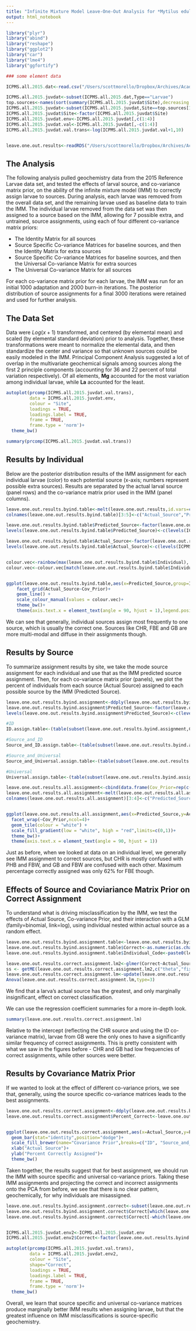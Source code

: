 ```yaml
---
title: "Infinite Mixture Model Leave-One-Out Analysis for *Mytilus edulis* Larvae"
output: html_notebook
---
```


```r
library("plyr")
library("abind")
library("reshape")
library("ggplot2")
library("car")
library("lme4")
library("ggfortify")

### some element data

ICPMS.all.2015.dat<-read.csv("/Users/scottmorello/Dropbox/Archives/Academic/UMass Boston/Etter Lab/Projects/Trace Element Mussel Connectivity/2015 ICPMS Datasets/2015.All.Data.csv")

ICPMS.all.2015.juvdat<-subset(ICPMS.all.2015.dat,Type=="Larvae")
top.sources<-names(sort(summary(ICPMS.all.2015.juvdat$Site),decreasing = TRUE))[1:5]
ICPMS.all.2015.juvdat<-subset(ICPMS.all.2015.juvdat,Site==top.sources[1]|Site==top.sources[2]|Site==top.sources[3]|Site==top.sources[4]|Site==top.sources[5])
ICPMS.all.2015.juvdat$Site<-factor(ICPMS.all.2015.juvdat$Site)
ICPMS.all.2015.juvdat.env<-ICPMS.all.2015.juvdat[,c(1:4)]
ICPMS.all.2015.juvdat.val<-ICPMS.all.2015.juvdat[,-c(1:4)]
ICPMS.all.2015.juvdat.val.trans<-log(ICPMS.all.2015.juvdat.val+1,10)


leave.one.out.results<-readRDS("/Users/scottmorello/Dropbox/Archives/Academic/UMass Boston/Etter Lab/Projects/Trace Element Mussel Connectivity/R Work/Infinite Mixture Model in R/Jags_Work/leaveoneoutresults.rds")

```
## The Analysis
  The following analysis pulled geochemistry data from the 2015 Reference Larvae data set, and tested the effects of larval source, and co-variance matrix prior, on the ability of the infinite mixture model (IMM) to correctly assign larvae to sources. During analysis, each larvae was removed from the overall data set, and the remaining larvae used as baseline data to train the IMM. The individual larvae removed from the data set was then assigned to a source based on the IMM, allowing for 7 possible extra, and untrained, source assignments, using each of four different co-variance matrix priors:

* The Identity Matrix for all sources
* Source Specific Co-variance Matrices for baseline sources, and then the Identity Matrix for extra sources
* Source Specific Co-variance Matrices for baseline sources, and then the Universal Co-variance Matrix for extra sources
* The Universal Co-variance Matrix for all sources

For each co-variance matrix prior for each larvae, the IMM was run for an initial 1000 adaptation and 2000 burn-in iterations. The posterior distribution of source assignments for a final 3000 iterations were retained and used for further analysis.


## The Data Set

  Data were $Log(x+1)$ transformed, and centered (by elemental mean) and scaled (by elemental standard deviation) prior to analysis. Together, these transformations were meant to normalize the elemental data, and then standardize the center and variance so that unknown sources could be easily modeled in the IMM. Principal Component Analysis suggested a lot of overlap in the multivariate geochemical signals among sources along the first 2 principle components (accounting for 36 and 22 percent of total variation respectively). Of all elements, **Mg** accounted for the most variation among individual larvae, while **La** accounted for the least.
```r

autoplot(prcomp(ICPMS.all.2015.juvdat.val.trans), 
         data = ICPMS.all.2015.juvdat.env, 
         colour = "Site",
         loadings = TRUE,
         loadings.label = TRUE,
         frame = TRUE, 
         frame.type = 'norm')+
  theme_bw()
```
```r
summary(prcomp(ICPMS.all.2015.juvdat.val.trans))
```


## Results by Individual

  Below are the posterior distribution results of the IMM assignment for each individual larvae (color) to each potential source (x-axis; numbers represent possible extra sources). Results are separated by the actual larval source (panel rows) and the co-variance matrix prior used in the IMM (panel columns).
```r
leave.one.out.results.byind.table<-melt(leave.one.out.results,id.vars=c("Individual","Cov_Prior","Actual"))
colnames(leave.one.out.results.byind.table)[3:5]<-c("Actual_Source","Predicted_Source","Percent_Assignment")

leave.one.out.results.byind.table$Predicted_Source<-factor(leave.one.out.results.byind.table$Predicted_Source)
levels(leave.one.out.results.byind.table$Predicted_Source)<-c(levels(ICPMS.all.2015.juvdat.env[sampind,"Site"]),c(refsite.n+1:extrasite.n))

leave.one.out.results.byind.table$Actual_Source<-factor(leave.one.out.results.byind.table$Actual_Source)
levels(leave.one.out.results.byind.table$Actual_Source)<-c(levels(ICPMS.all.2015.juvdat.env[sampind,"Site"]),c(refsite.n+1:extrasite.n))


colour.vec<-rainbow(max(leave.one.out.results.byind.table$Individual), s=.6, v=.9)[sample(c(1:max(leave.one.out.results.byind.table$Individual)),max(leave.one.out.results.byind.table$Individual))]
colour.vec<-colour.vec[match(leave.one.out.results.byind.table$Individual,c(1:max(leave.one.out.results.byind.table$Individual)))]


ggplot(leave.one.out.results.byind.table,aes(x=Predicted_Source,group=Individual,y=Percent_Assignment,colour=factor(Individual)))+
    facet_grid(Actual_Source~Cov_Prior)+
    geom_line() + 
    scale_colour_manual(values = colour.vec)+
    theme_bw()+
    theme(axis.text.x = element_text(angle = 90, hjust = 1),legend.position="none")
```
We can see that generally, individual sources assign most frequently to one source, which is usually the correct one. Sources like CHR, FBE and GB are more multi-modal and diffuse in their assignments though.


## Results by Source

To summarize assignment results by site, we take the mode source assignment for each individual and use that as the IMM predicted source assignment. Then, for each co-variance matrix prior (panels), we plot the percent of individuals from each source (Actual Source) assigned to each possible source by the IMM (Predicted Source).
```r
leave.one.out.results.byind.assignment<-ddply(leave.one.out.results.byind.table,.(Individual,Cov_Prior,Actual_Source),summarize,Predicted_Source=which.max(Percent_Assignment))
leave.one.out.results.byind.assignment$Predicted_Source<-factor(leave.one.out.results.byind.assignment$Predicted_Source)
levels(leave.one.out.results.byind.assignment$Predicted_Source)<-c(levels(ICPMS.all.2015.juvdat.env[sampind,"Site"]),c(refsite.n+1:extrasite.n))[1:length(unique(leave.one.out.results.byind.assignment$Predicted_Source))]

#ID
ID.assign.table<-(table(subset(leave.one.out.results.byind.assignment,Cov_Prior=="ID")[,c(3:4)])/rowSums(table(subset(leave.one.out.results.byind.assignment,Cov_Prior=="ID")[,c(3:4)])))[c(1:5),]

#Source_and_ID
Source_and_ID.assign.table<-(table(subset(leave.one.out.results.byind.assignment,Cov_Prior=="Source_and_ID")[,c(3:4)])/rowSums(table(subset(leave.one.out.results.byind.assignment,Cov_Prior=="Source_and_ID")[,c(3:4)])))[c(1:5),]

#Source_and_Universal
Source_and_Universal.assign.table<-(table(subset(leave.one.out.results.byind.assignment,Cov_Prior=="Source_and_Universal")[,c(3:4)])/rowSums(table(subset(leave.one.out.results.byind.assignment,Cov_Prior=="Source_and_Universal")[,c(3:4)])))[c(1:5),]

#Universal
Universal.assign.table<-(table(subset(leave.one.out.results.byind.assignment,Cov_Prior=="Universal")[,c(3:4)])/rowSums(table(subset(leave.one.out.results.byind.assignment,Cov_Prior=="Universal")[,c(3:4)])))[c(1:5),]

leave.one.out.results.all.assignment<-cbind(data.frame(Cov_Prior=rep(c("ID","Source_and_ID","Source_and_Universal","Universal"),each=5),Actual_Source=rep(row.names(ID.assign.table),4)),rbind(ID.assign.table,Source_and_ID.assign.table,Source_and_Universal.assign.table,Universal.assign.table))
leave.one.out.results.all.assignment<-melt(leave.one.out.results.all.assignment)
colnames(leave.one.out.results.all.assignment)[3:4]<-c("Predicted_Source","Percent_Assigned")


ggplot(leave.one.out.results.all.assignment,aes(x=Predicted_Source,y=Actual_Source,fill=Percent_Assigned))+
  facet_wrap(~Cov_Prior,ncol=4)+
  geom_tile(colour = "white") + 
  scale_fill_gradient(low = "white", high = "red",limits=c(0,1))+
  theme_bw()+
  theme(axis.text.x = element_text(angle = 90, hjust = 1))
```
Just as before, when we looked at data on an individual level, we generally see IMM assignment to correct sources, but CHR is mostly confused with PHB and FBW, and GB and FBW are confused with each other. Maximum percentage correctly assigned was only 62% for FBE though.


## Effects of Source and Coviariance Matrix Prior on Correct Assignment

To understand what is driving misclassification by the IMM, we test the effects of Actual Source, Co-variance Prior, and their interaction with a GLM (family=binomial, link=log), using individual nested within actual source as a random effect.
```r
leave.one.out.results.byind.assignment.table<-leave.one.out.results.byind.assignment
leave.one.out.results.byind.assignment.table$Correct<-as.numeric(as.character(leave.one.out.results.byind.assignment.table$Actual_Source)==as.character(leave.one.out.results.byind.assignment.table$Predicted_Source))
leave.one.out.results.byind.assignment.table$Individual_Code<-paste0(leave.one.out.results.byind.assignment.table$Actual_Source,leave.one.out.results.byind.assignment.table$Individual)

leave.one.out.results.correct.assignment.lm2<-glmer(Correct~Actual_Source*Cov_Prior+(1|Actual_Source/Individual_Code),data=leave.one.out.results.byind.assignment.table,family=binomial)
ss <- getME(leave.one.out.results.correct.assignment.lm2,c("theta","fixef"))
leave.one.out.results.correct.assignment.lm<-update(leave.one.out.results.correct.assignment.lm2,start=ss,control=glmerControl(optimizer="bobyqa",optCtrl=list(maxfun=2e4)))
Anova(leave.one.out.results.correct.assignment.lm,type=3)
```
We find that a larva's actual source has the greatest, and only marginally insignificant, effect on correct classification.

We can use the regression coefficient summaries for a more in-depth look.
```r
summary(leave.one.out.results.correct.assignment.lm)
```
Relative to the intercept (reflecting the CHR source and using the ID co-variance matrix), larvae from GB were the only ones to have a significantly similar frequency of correct assignments. This is pretty consistent with what we saw in the figures before - CHR and GB had low frequencies of correct assignments, while other sources were better.


## Results by Covariance Matrix Prior
If we wanted to look at the effect of different co-variance priors, we see that, generally, using the source specific co-variance matrices leads to the best assignments.
```r
leave.one.out.results.correct.assignment<-ddply(leave.one.out.results.byind.assignment.table,.(Cov_Prior,Actual_Source),summarize,Correctly_Assigned=sum(Correct),Total=length(Correct))
leave.one.out.results.correct.assignment$Percent_Correct<-leave.one.out.results.correct.assignment$Correctly_Assigned/leave.one.out.results.correct.assignment$Total


ggplot(leave.one.out.results.correct.assignment,aes(x=Actual_Source,y=Percent_Correct,fill=Cov_Prior))+
  geom_bar(stat="identity",position="dodge")+
  scale_fill_brewer(name="Covariance Prior",breaks=c("ID", "Source_and_ID","Source_and_Universal","Universal"),labels=c("Identity Matrix", "Source Specific Covariance,\nthen Identity Matrices","Source Specific Covariance,\nthen Universal Covariance Matrices","Universal Covariance Matrix"))+
  xlab("Actual Source")+
  ylab("Percent Correctly Assigned")+
  theme_bw()
```

Taken together, the results suggest that for best assignment, we should run the IMM with source specific and universal co-variance priors. Taking these IMM assignments and projecting the correct and incorrect assignments onto the PCA from before, we see that there is no clear pattern, geochemically, for why individuals are misassigned.
```r
leave.one.out.results.byind.assignment.correct<-subset(leave.one.out.results.byind.assignment.table,Cov_Prior=="Source_and_Universal")
leave.one.out.results.byind.assignment.correct$Correct[which(leave.one.out.results.byind.assignment.correct$Correct==1)]<-"Correct"
leave.one.out.results.byind.assignment.correct$Correct[-which(leave.one.out.results.byind.assignment.correct$Correct=="Correct")]<-"Incorrect"


ICPMS.all.2015.juvdat.env2<-ICPMS.all.2015.juvdat.env
ICPMS.all.2015.juvdat.env2$Correct<-factor(leave.one.out.results.byind.assignment.correct$Correct)

autoplot(prcomp(ICPMS.all.2015.juvdat.val.trans), 
         data = ICPMS.all.2015.juvdat.env2, 
         colour = "Site",
         shape="Correct",
         loadings = TRUE,
         loadings.label = TRUE,
         frame = TRUE, 
         frame.type = 'norm')+
  theme_bw()
```

Overall, we learn that source specific and universal co-variance matrices produce marginally better IMM results when assigning larvae, but that the greatest influence on IMM misclassifications is source-specific geochemistry.